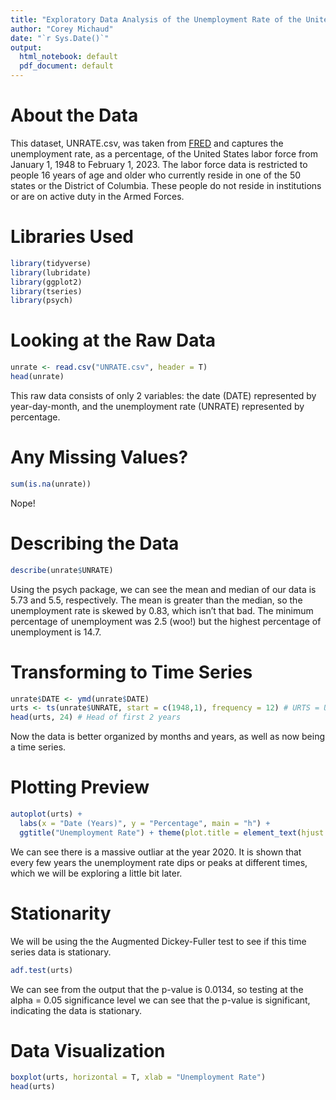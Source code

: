 ```yaml
---
title: "Exploratory Data Analysis of the Unemployment Rate of the United States Labor Force"
author: "Corey Michaud"
date: "`r Sys.Date()`"
output:
  html_notebook: default
  pdf_document: default
---
```

# About the Data
This dataset, UNRATE.csv, was taken from [FRED](https://fred.stlouisfed.org/series/UNRATE) and captures the unemployment rate, as a percentage, of the United States labor force from January 1, 1948 to February 1, 2023. The labor force data is restricted to people 16 years of age and older who currently reside in one of the 50 states or the District of Columbia. These people do not reside in institutions or are on active duty in the Armed Forces.

# Libraries Used
```r
library(tidyverse)
library(lubridate)
library(ggplot2)
library(tseries)
library(psych)
```

# Looking at the Raw Data
```r
unrate <- read.csv("UNRATE.csv", header = T)
head(unrate)
```
This raw data consists of only 2 variables: the date (DATE) represented by year-day-month, and the unemployment rate (UNRATE) represented by percentage.

# Any Missing Values?
```r
sum(is.na(unrate))
```
Nope!

# Describing the Data
```r
describe(unrate$UNRATE)
```
Using the psych package, we can see the mean and median of our data is 5.73 and 5.5, respectively. The mean is greater than the median, so the unemployment rate is skewed by 0.83, which isn't that bad. The minimum percentage of unemployment was 2.5 (woo!) but the highest percentage of unemployment is 14.7.

# Transforming to Time Series
```r
unrate$DATE <- ymd(unrate$DATE)
urts <- ts(unrate$UNRATE, start = c(1948,1), frequency = 12) # URTS = Unemployment Rate Time Series
head(urts, 24) # Head of first 2 years
```
Now the data is better organized by months and years, as well as now being a time series.

# Plotting Preview
```r
autoplot(urts) +
  labs(x = "Date (Years)", y = "Percentage", main = "h") +
  ggtitle("Unemployment Rate") + theme(plot.title = element_text(hjust = 0.5))
```
We can see there is a massive outliar at the year 2020. It is shown that every few years the unemployment rate dips or peaks at different times, which we will be exploring a little bit later.

# Stationarity
We will be using the the Augmented Dickey-Fuller test to see if this time series data is stationary.
```r
adf.test(urts)
```
We can see from the output that the p-value is 0.0134, so testing at the alpha = 0.05 significance level we can see that the p-value is significant, indicating the data is stationary.

# Data Visualization
```r
boxplot(urts, horizontal = T, xlab = "Unemployment Rate")
head(urts)
```

